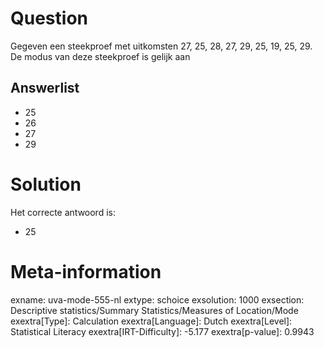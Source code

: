 Question
========

Gegeven een steekproef met uitkomsten 27, 25, 28, 27, 29, 25, 19, 25,
29. De modus van deze steekproef is gelijk aan

Answerlist
----------

* 25
* 26
* 27
* 29

Solution
========

Het correcte antwoord is: 

* 25

Meta-information
================
exname: uva-mode-555-nl
extype: schoice
exsolution: 1000
exsection: Descriptive statistics/Summary Statistics/Measures of Location/Mode
exextra[Type]: Calculation
exextra[Language]: Dutch
exextra[Level]: Statistical Literacy
exextra[IRT-Difficulty]: -5.177
exextra[p-value]: 0.9943
